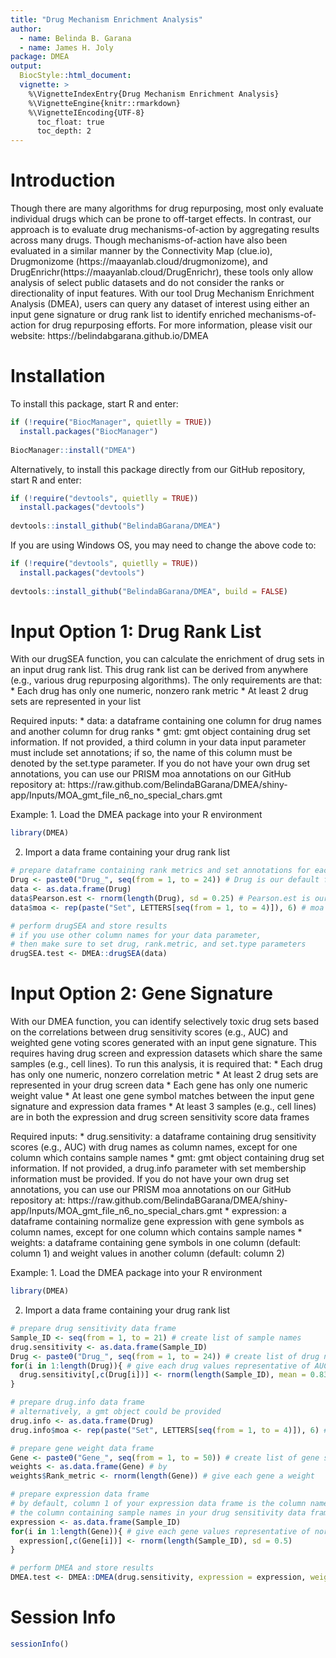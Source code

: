 ```yaml
---
title: "Drug Mechanism Enrichment Analysis"
author: 
  - name: Belinda B. Garana
  - name: James H. Joly
package: DMEA
output:
  BiocStyle::html_document:
  vignette: >
    %\VignetteIndexEntry{Drug Mechanism Enrichment Analysis}
    %\VignetteEngine{knitr::rmarkdown}
    %\VignetteIEncoding{UTF-8}
      toc_float: true
      toc_depth: 2
---
```


# Introduction
Though there are many algorithms for drug repurposing, most only evaluate individual drugs which can be prone to off-target effects. In contrast, our approach is to evaluate drug mechanisms-of-action by aggregating results across many drugs. Though mechanisms-of-action have also been evaluated in a similar manner by the Connectivity Map (clue.io), Drugmonizome (https://maayanlab.cloud/drugmonizome), and DrugEnrichr(https://maayanlab.cloud/DrugEnrichr), these tools only allow analysis of select public datasets and do not consider the ranks or directionality of input features. With our tool Drug Mechanism Enrichment Analysis (DMEA), users can query any dataset of interest using either an input gene signature or drug rank list to identify enriched mechanisms-of-action for drug repurposing efforts. For more information, please visit our website: https://belindabgarana.github.io/DMEA

# Installation
To install this package, start R and enter:
```r
if (!require("BiocManager", quietlly = TRUE))
  install.packages("BiocManager")
  
BiocManager::install("DMEA")
```

Alternatively, to install this package directly from our GitHub repository, start R and enter:
```r
if (!require("devtools", quietlly = TRUE))
  install.packages("devtools")
  
devtools::install_github("BelindaBGarana/DMEA")
```

If you are using Windows OS, you may need to change the above code to:
```r
if (!require("devtools", quietlly = TRUE))
  install.packages("devtools")
  
devtools::install_github("BelindaBGarana/DMEA", build = FALSE)
```

# Input Option 1: Drug Rank List
With our drugSEA function, you can calculate the enrichment of drug sets in an input drug rank list. This drug rank list can be derived from anywhere (e.g., various drug repurposing algorithms). The only requirements are that:
  * Each drug has only one numeric, nonzero rank metric
  * At least 2 drug sets are represented in your list

Required inputs:
  * data: a dataframe containing one column for drug names and another column for drug ranks
  * gmt: gmt object containing drug set information. If not provided, a third column in your data input parameter must include set annotations; if so, the name of this column must be denoted by the set.type parameter. If you do not have your own drug set annotations, you can use our PRISM moa annotations on our GitHub repository at: https://raw.github.com/BelindaBGarana/DMEA/shiny-app/Inputs/MOA_gmt_file_n6_no_special_chars.gmt

Example:
1. Load the DMEA package into your R environment
```r
library(DMEA)
```

2. Import a data frame containing your drug rank list
```r
# prepare dataframe containing rank metrics and set annotations for each drug
Drug <- paste0("Drug_", seq(from = 1, to = 24)) # Drug is our default for the drug parameter
data <- as.data.frame(Drug)
data$Pearson.est <- rnorm(length(Drug), sd = 0.25) # Pearson.est is our default for the rank.metric parameter
data$moa <- rep(paste("Set", LETTERS[seq(from = 1, to = 4)]), 6) # moa is our default for the set.type parameter

# perform drugSEA and store results
# if you use other column names for your data parameter, 
# then make sure to set drug, rank.metric, and set.type parameters
drugSEA.test <- DMEA::drugSEA(data)
```

# Input Option 2: Gene Signature
With our DMEA function, you can identify selectively toxic drug sets based on the correlations between drug sensitivity scores (e.g., AUC) and weighted gene voting scores generated with an input gene signature. This requires having drug screen and expression datasets which share the same samples (e.g., cell lines). To run this analysis, it is required that:
  * Each drug has only one numeric, nonzero correlation metric
  * At least 2 drug sets are represented in your drug screen data
  * Each gene has only one numeric weight value
  * At least one gene symbol matches between the input gene signature and expression data frames
  * At least 3 samples (e.g., cell lines) are in both the expression and drug screen sensitivity score data frames

Required inputs:
  * drug.sensitivity: a dataframe containing drug sensitivity scores (e.g., AUC) with drug names as column names, except for one column which contains sample names
  * gmt: gmt object containing drug set information. If not provided, a drug.info parameter with set membership information must be provided. If you do not have your own drug set annotations, you can use our PRISM moa annotations on our GitHub repository at: https://raw.github.com/BelindaBGarana/DMEA/shiny-app/Inputs/MOA_gmt_file_n6_no_special_chars.gmt
  * expression: a dataframe containing normalize gene expression with gene symbols as column names, except for one column which contains sample names
  * weights: a dataframe containing gene symbols in one column (default: column 1) and weight values in another column (default: column 2)

Example:
1. Load the DMEA package into your R environment
```r
library(DMEA)
```

2. Import a data frame containing your drug rank list
```r
# prepare drug sensitivity data frame
Sample_ID <- seq(from = 1, to = 21) # create list of sample names
drug.sensitivity <- as.data.frame(Sample_ID)
Drug <- paste0("Drug_", seq(from = 1, to = 24)) # create list of drug names
for(i in 1:length(Drug)){ # give each drug values representative of AUC sensitivity scores
  drug.sensitivity[,c(Drug[i])] <- rnorm(length(Sample_ID), mean = 0.83, sd = 0.166)
}

# prepare drug.info data frame
# alternatively, a gmt object could be provided
drug.info <- as.data.frame(Drug)
drug.info$moa <- rep(paste("Set", LETTERS[seq(from = 1, to = 4)]), 6) # moa is our default for the set.type parameter

# prepare gene weight data frame
Gene <- paste0("Gene_", seq(from = 1, to = 50)) # create list of gene symbols
weights <- as.data.frame(Gene) # by 
weights$Rank_metric <- rnorm(length(Gene)) # give each gene a weight

# prepare expression data frame
# by default, column 1 of your expression data frame is the column name from which sample names are gathered
# the column containing sample names in your drug sensitivity data frame should have the same name
expression <- as.data.frame(Sample_ID)
for(i in 1:length(Gene)){ # give each gene values representative of normalized RNA expression
  expression[,c(Gene[i])] <- rnorm(length(Sample_ID), sd = 0.5)
}

# perform DMEA and store results
DMEA.test <- DMEA::DMEA(drug.sensitivity, expression = expression, weights = weights, drug.info = drug.info)
```

# Session Info
```r
sessionInfo()
```
